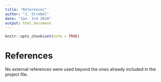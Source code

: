 ```yaml
---
title: "References"
author: "J. Strebel"
date: "Jan. 3rd 2018"
output: html_document
---
```


```r
knitr::opts_chunk$set(echo = TRUE)
```

# References

No external references were used beyond the ones already included in the 
project file.
